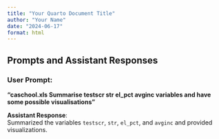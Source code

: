 ---
title: "Your Quarto Document Title"
author: "Your Name"
date: "2024-06-17"
format: html
---

## Prompts and Assistant Responses

### User Prompt: 

**"caschool.xls Summarise testscr str el_pct avginc variables and have some possible visualisations"**

**Assistant Response**:  
Summarized the variables `testscr`, `str`, `el_pct`, and `avginc` and provided visualizations.
